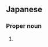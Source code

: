 ==Japanese==
{{ja-kanjitab|美|里}}

===Proper noun===
{{ja-pos|proper|みさと}}

# {{given name|female|lang=ja|sort=みさと}}